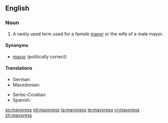 ==English==

===Noun===
{{en-noun|mayoresses}}

# A rarely used term used for a female [[mayor]] or the wife of a male mayor.

====Synonyms====
* [[mayor]] (politically correct)

====Translations====
{{trans-top|female mayor}}
* German: {{t|de|Bürgermeisterin|f}}
* Macedonian: {{t-|mk|градоначалничка|f|tr=gradonačálnička}}
{{trans-mid}}
* Serbo-Croatian: {{t-|sh|gradonačelnica|alt=gradonáčelnica|f}}
* Spanish: {{t+|es|alcaldesa|f}}
{{trans-bottom}}

[[es:mayoress]]
[[ml:mayoress]]
[[ta:mayoress]]
[[te:mayoress]]
[[vi:mayoress]]
[[zh:mayoress]]